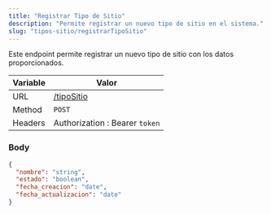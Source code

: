 ```yaml
---
title: "Registrar Tipo de Sitio"
description: "Permite registrar un nuevo tipo de sitio en el sistema."
slug: "tipos-sitio/registrarTipoSitio"
---
```


Este endpoint permite registrar un nuevo tipo de sitio con los datos proporcionados.

| Variable | Valor                          |
| -------- | ------------------------------ |
| URL      | [/tipoSitio](/tipoSitio)       |
| Method   | `POST`                         |
| Headers  | Authorization : Bearer `token` |

### Body

```json
{
  "nombre": "string",
  "estado": "boolean",
  "fecha_creacion": "date",
  "fecha_actualizacion": "date"
}
```
